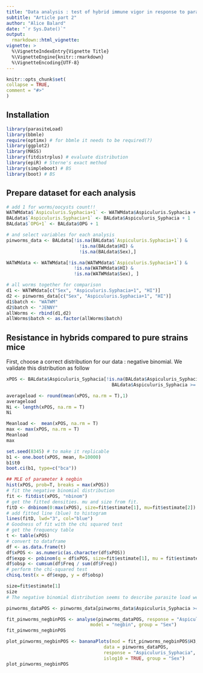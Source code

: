 ```yaml
---
title: "Data analysis : test of hybrid immune vigor in response to parasite infection"
subtitle: "Article part 2"
author: "Alice Balard"
date: "`r Sys.Date()`"
output:
  rmarkdown::html_vignette:
vignette: >
  %\VignetteIndexEntry{Vignette Title}
  %\VignetteEngine{knitr::rmarkdown}
  %\VignetteEncoding{UTF-8}
---
```

  
  ```r
knitr::opts_chunk$set(
  collapse = TRUE,
  comment = "#>"
)
```

## Installation

```r
library(parasiteLoad)
library(bbmle)
require(optimx) # for bbmle it needs to be required(?)
library(ggplot2)
library(MASS)
library(fitdistrplus) # evaluate distribution
library(epiR) # Sterne's exact method
library(simpleboot) # BS
library(boot) # BS
```

## Prepare dataset for each analysis

```r
# add 1 for worms/oocysts count!!
WATWMdata$`Aspiculuris.Syphacia+1` <- WATWMdata$Aspiculuris.Syphacia + 1
BALdata$`Aspiculuris.Syphacia+1` <- BALdata$Aspiculuris_Syphacia + 1
BALdata$`OPG+1` <- BALdata$OPG + 1

# and select variables for each analysis
pinworms_data <- BALdata[!is.na(BALdata$`Aspiculuris.Syphacia+1`) &
                           !is.na(BALdata$HI) &
                           !is.na(BALdata$Sex),]

WATWMdata <- WATWMdata[!is.na(WATWMdata$`Aspiculuris.Syphacia+1`) &
                         !is.na(WATWMdata$HI) &
                         !is.na(WATWMdata$Sex), ]

# all worms together for comparison
d1 <- WATWMdata[c("Sex", "Aspiculuris.Syphacia+1", "HI")]
d2 <- pinworms_data[c("Sex", "Aspiculuris.Syphacia+1", "HI")]
d1$batch <- "WATWM"
d2$batch <- "JENNY"
allWorms <- rbind(d1,d2)
allWorms$batch <- as.factor(allWorms$batch)
```

## Resistance in hybrids compared to pure strains mice

First, choose a correct distribution for our data : negative binomial. We validate this distribution as follow

```r
xPOS <- BALdata$Aspiculuris_Syphacia[!is.na(BALdata$Aspiculuris_Syphacia) &
                                       BALdata$Aspiculuris_Syphacia >= 1]

averageload <- round(mean(xPOS, na.rm = T),1)
averageload 
Ni <- length(xPOS, na.rm = T)
Ni 

Meanload <-  mean(xPOS, na.rm = T)
max <- max(xPOS, na.rm = T)
Meanload 
max

set.seed(8345) # to make it replicable
b1 <- one.boot(xPOS, mean, R=10000)
b1$t0
boot.ci(b1, type=c("bca")) 

## MLE of parameter k negbin
hist(xPOS, prob=T, breaks = max(xPOS))
# fit the negative binomial distribution
fit <- fitdist(xPOS, "nbinom")
# get the fitted densities. mu and size from fit.
fitD <- dnbinom(0:max(xPOS), size=fit$estimate[1], mu=fit$estimate[2])
# add fitted line (blue) to histogram
lines(fitD, lwd="3", col="blue")
# Goodness of fit with the chi squared test  
# get the frequency table
t <- table(xPOS)   
# convert to dataframe
df <- as.data.frame(t)
df$xPOS <- as.numeric(as.character(df$xPOS))
df$expp <- pnbinom(q = df$xPOS, size=fit$estimate[1], mu = fit$estimate[2])
df$obsp <- cumsum(df$Freq / sum(df$Freq))
# perform the chi-squared test
chisq.test(x = df$expp, y = df$obsp)

size=fit$estimate[1]
size
# The negative binomial distribution seems to describe parasite load well for all parasites
```


```r
pinworms_dataPOS <- pinworms_data[pinworms_data$Aspiculuris_Syphacia >= 1, ]

fit_pinworms_negbinPOS <- analyse(pinworms_dataPOS, response = "Aspiculuris_Syphacia",
                               model = "negbin", group = "Sex")
fit_pinworms_negbinPOS

plot_pinworms_negbinPOS <- bananaPlots(mod = fit_pinworms_negbinPOS$H3,
                                    data = pinworms_dataPOS,
                                    response = "Aspiculuris_Syphacia",
                                    islog10 = TRUE, group = "Sex")
plot_pinworms_negbinPOS
```
